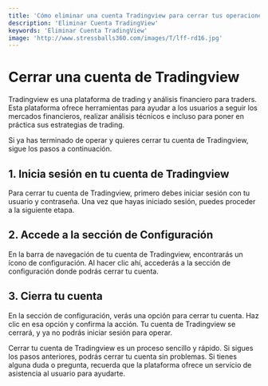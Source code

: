 ```yaml
---
title: 'Cómo eliminar una cuenta Tradingview para cerrar tus operaciones'
description: 'Eliminar Cuenta TradingView'
keywords: 'Eliminar Cuenta TradingView'
image: 'http://www.stressballs360.com/images/T/lff-rd16.jpg'
---
```




# Cerrar una cuenta de Tradingview 

Tradingview es una plataforma de trading y análisis financiero para traders. Esta plataforma ofrece herramientas para ayudar a los usuarios a seguir los mercados financieros, realizar análisis técnicos e incluso para poner en práctica sus estrategias de trading.

Si ya has terminado de operar y quieres cerrar tu cuenta de Tradingview, sigue los pasos a continuación. 

## 1. Inicia sesión en tu cuenta de Tradingview 

<ImageAdd source="https://static.tradingview.com/static/bundles/tab-linking.80619b7cfb480ae05b6b.png"/>

Para cerrar tu cuenta de Tradingview, primero debes iniciar sesión con tu usuario y contraseña. Una vez que hayas iniciado sesión, puedes proceder a la siguiente etapa. 

## 2. Accede a la sección de Configuración

<ImageAdd source="https://www.rockwelltrading.com/wp-content/uploads/2021/10/save.jpg"/>

En la barra de navegación de tu cuenta de Tradingview, encontrarás un ícono de configuración. Al hacer clic ahí, accederás a la sección de configuración donde podrás cerrar tu cuenta. 

## 3. Cierra tu cuenta

<ImageAdd source="https://cdn2.storyasset.link/427e8665-c607-4c10-b40b-28c960871195/tile%20tabs-ms-trxmluhzou.png"/>

En la sección de configuración, verás una opción para cerrar tu cuenta. Haz clic en esa opción y confirma la acción. Tu cuenta de Tradingview se cerrará, y ya no podrás iniciar sesión para operar. 

Cerrar tu cuenta de Tradingview es un proceso sencillo y rápido. Si sigues los pasos anteriores, podrás cerrar tu cuenta sin problemas. Si tienes alguna duda o pregunta, recuerda que la plataforma ofrece un servicio de asistencia al usuario para ayudarte.